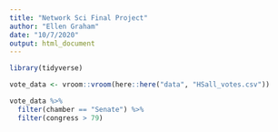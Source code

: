 ```yaml
---
title: "Network Sci Final Project"
author: "Ellen Graham"
date: "10/7/2020"
output: html_document
---
```



```r
library(tidyverse)

vote_data <- vroom::vroom(here::here("data", "HSall_votes.csv"))
```

```r
vote_data %>% 
  filter(chamber == "Senate") %>% 
  filter(congress > 79)


```

